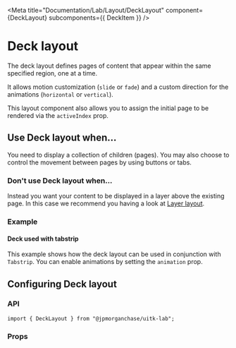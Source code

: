 
<Meta
  title="Documentation/Lab/Layout/DeckLayout"
  component={DeckLayout}
  subcomponents={{ DeckItem }}
/>

# Deck layout

The deck layout defines pages of content that appear within the same specified region, one at a time.

It allows motion customization (`slide` or `fade`) and a custom direction for the animations (`horizontal` or `vertical`).

This layout component also allows you to assign the initial page to be rendered via the `activeIndex` prop.

<Canvas>
  <Story id="core-layout-decklayout--default-deck-layout" />
</Canvas>

## Use Deck layout when...

You need to display a collection of children (pages). You may also choose to control the movement between pages by using buttons or tabs.

### Don't use Deck layout when...

Instead you want your content to be displayed in a layer above the existing page. In this case we recommend you having a look at [Layer layout](?path=/docs/documentation-core-layout-layerlayout--page).

### Example

#### Deck used with tabstrip

This example shows how the deck layout can be used in conjunction with `Tabstrip`. You can enable animations by setting the `animation` prop.

<Canvas>
  <Story id="core-layout-decklayout--deck-in-tabstrip" />
</Canvas>

## Configuring Deck layout

### API

```
import { DeckLayout } from "@jpmorganchase/uitk-lab";
```

### Props

<ArgsTable of={DeckLayout} />

<HelpAndSupport />
